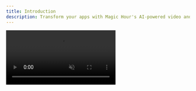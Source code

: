 ```yaml
---
title: Introduction
description: Transform your apps with Magic Hour's AI-powered video and image generation API.
---
```


<Frame>
  <video
    src="https://d28dkohlqf5vwj.cloudfront.net/landing/landing-page-sizzle-reel.webm"
    muted
    autoPlay
    playsInline
    className="rounded-lg"
  />
</Frame>

## Quick Start

<CardGroup cols={2}>
  <Card
    title="Getting Started"
    icon="forward-fast"
    href="/get-started/quick-start"
  >
    Get started with Magic Hour API in minutes.
  </Card>
  <Card title="API Reference" icon="webhook" href="/api-reference">
    Explore the API Reference to discover all available endpoints.
  </Card>
  <Card title="Video Tools" icon="video" href="/get-started/video-tools">
    Get more details on the available AI video modes.
  </Card>
  <Card title="Image Tools" icon="image" href="/get-started/image-tools">
    Get more details on the available AI image modes.
  </Card>
</CardGroup>
